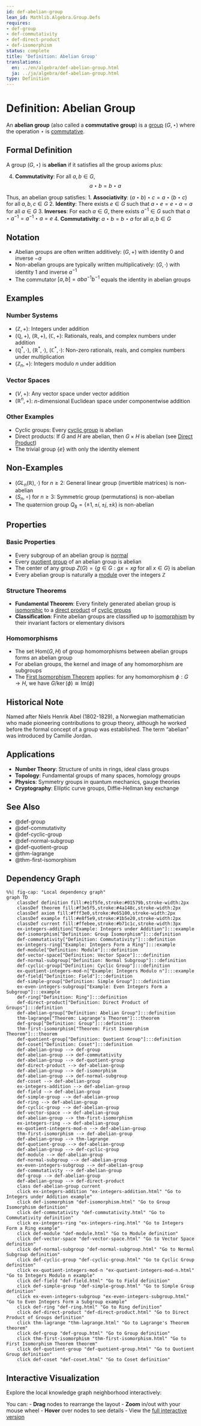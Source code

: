 ```yaml
---
id: def-abelian-group
lean_id: Mathlib.Algebra.Group.Defs
requires:
- def-group
- def-commutativity
- def-direct-product
- def-isomorphism
status: complete
title: 'Definition: Abelian Group'
translations:
  en: ../en/algebra/def-abelian-group.html
  ja: ../ja/algebra/def-abelian-group.html
type: Definition
---
```


# Definition: Abelian Group {#def-abelian-group}

An **abelian group** (also called a **commutative group**) is a [group](def-group.qmd) $(G, \star)$ where the operation $\star$ is [commutative](def-commutativity.qmd).

## Formal Definition

A group $(G, \star)$ is **abelian** if it satisfies all the group axioms plus:

4. **Commutativity**: For all $a, b \in G$,
   $$a \star b = b \star a$$

Thus, an abelian group satisfies:
1. **Associativity**: $(a \star b) \star c = a \star (b \star c)$ for all $a, b, c \in G$
2. **Identity**: There exists $e \in G$ such that $a \star e = e \star a = a$ for all $a \in G$
3. **Inverses**: For each $a \in G$, there exists $a^{-1} \in G$ such that $a \star a^{-1} = a^{-1} \star a = e$
4. **Commutativity**: $a \star b = b \star a$ for all $a, b \in G$

## Notation

- Abelian groups are often written additively: $(G, +)$ with identity $0$ and inverse $-a$
- Non-abelian groups are typically written multiplicatively: $(G, \cdot)$ with identity $1$ and inverse $a^{-1}$
- The commutator $[a,b] = aba^{-1}b^{-1}$ equals the identity in abelian groups

## Examples

### Number Systems
- $(\mathbb{Z}, +)$: Integers under addition
- $(\mathbb{Q}, +)$, $(\mathbb{R}, +)$, $(\mathbb{C}, +)$: Rationals, reals, and complex numbers under addition
- $(\mathbb{Q}^*, \cdot)$, $(\mathbb{R}^*, \cdot)$, $(\mathbb{C}^*, \cdot)$: Non-zero rationals, reals, and complex numbers under multiplication
- $(\mathbb{Z}_n, +)$: Integers modulo $n$ under addition

### Vector Spaces
- $(V, +)$: Any vector space under vector addition
- $(\mathbb{R}^n, +)$: $n$-dimensional Euclidean space under componentwise addition

### Other Examples
- Cyclic groups: Every [cyclic group](def-cyclic-group.qmd) is abelian
- Direct products: If $G$ and $H$ are abelian, then $G \times H$ is abelian (see [Direct Product](def-direct-product.qmd))
- The trivial group $\{e\}$ with only the identity element

## Non-Examples

- $(GL_n(\mathbb{R}), \cdot)$ for $n \geq 2$: General linear group (invertible matrices) is non-abelian
- $(S_n, \circ)$ for $n \geq 3$: Symmetric group (permutations) is non-abelian
- The quaternion group $Q_8 = \{\pm 1, \pm i, \pm j, \pm k\}$ is non-abelian

## Properties

### Basic Properties
- Every subgroup of an abelian group is [normal](def-normal-subgroup.qmd)
- Every [quotient group](def-quotient-group.qmd) of an abelian group is abelian
- The center of any group $Z(G) = \{g \in G : gx = xg \text{ for all } x \in G\}$ is abelian
- Every abelian group is naturally a [module](def-module.qmd) over the integers $\mathbb{Z}$

### Structure Theorems
- **Fundamental Theorem**: Every finitely generated abelian group is [isomorphic](def-isomorphism.qmd) to a [direct product](def-direct-product.qmd) of [cyclic groups](def-cyclic-group.qmd)
- **Classification**: Finite abelian groups are classified up to [isomorphism](def-isomorphism.qmd) by their invariant factors or elementary divisors

### Homomorphisms
- The set $\text{Hom}(G, H)$ of group homomorphisms between abelian groups forms an abelian group
- For abelian groups, the kernel and image of any homomorphism are subgroups
- The [First Isomorphism Theorem](thm-first-isomorphism.qmd) applies: for any homomorphism $\phi: G \to H$, we have $G/\ker(\phi) \cong \text{Im}(\phi)$

## Historical Note

Named after Niels Henrik Abel (1802-1829), a Norwegian mathematician who made pioneering contributions to group theory, although he worked before the formal concept of a group was established. The term "abelian" was introduced by Camille Jordan.

## Applications

- **Number Theory**: Structure of units in rings, ideal class groups
- **Topology**: Fundamental groups of many spaces, homology groups
- **Physics**: Symmetry groups in quantum mechanics, gauge theories
- **Cryptography**: Elliptic curve groups, Diffie-Hellman key exchange

## See Also

- @def-group
- @def-commutativity
- @def-cyclic-group
- @def-normal-subgroup
- @def-quotient-group
- @thm-lagrange
- @thm-first-isomorphism

## Dependency Graph

```mermaid
%%| fig-cap: "Local dependency graph"
graph TD
    classDef definition fill:#e1f5fe,stroke:#01579b,stroke-width:2px
    classDef theorem fill:#f3e5f5,stroke:#4a148c,stroke-width:2px
    classDef axiom fill:#fff3e0,stroke:#e65100,stroke-width:2px
    classDef example fill:#e8f5e9,stroke:#1b5e20,stroke-width:2px
    classDef current fill:#ffebee,stroke:#b71c1c,stroke-width:3px
    ex-integers-addition["Example: Integers under Addition"]:::example
    def-isomorphism["Definition: Group Isomorphism"]:::definition
    def-commutativity["Definition: Commutativity"]:::definition
    ex-integers-ring["Example: Integers Form a Ring"]:::example
    def-module["Definition: Module"]:::definition
    def-vector-space["Definition: Vector Space"]:::definition
    def-normal-subgroup["Definition: Normal Subgroup"]:::definition
    def-cyclic-group["Definition: Cyclic Group"]:::definition
    ex-quotient-integers-mod-n["Example: Integers Modulo n"]:::example
    def-field["Definition: Field"]:::definition
    def-simple-group["Definition: Simple Group"]:::definition
    ex-even-integers-subgroup["Example: Even Integers Form a Subgroup"]:::example
    def-ring["Definition: Ring"]:::definition
    def-direct-product["Definition: Direct Product of Groups"]:::definition
    def-abelian-group["Definition: Abelian Group"]:::definition
    thm-lagrange["Theorem: Lagrange's Theorem"]:::theorem
    def-group["Definition: Group"]:::definition
    thm-first-isomorphism["Theorem: First Isomorphism Theorem"]:::theorem
    def-quotient-group["Definition: Quotient Group"]:::definition
    def-coset["Definition: Coset"]:::definition
    def-abelian-group --> def-group
    def-abelian-group --> def-commutativity
    def-abelian-group --> def-quotient-group
    def-direct-product --> def-abelian-group
    def-abelian-group --> def-isomorphism
    def-abelian-group --> def-normal-subgroup
    def-coset --> def-abelian-group
    ex-integers-addition --> def-abelian-group
    def-field --> def-abelian-group
    def-simple-group --> def-abelian-group
    def-ring --> def-abelian-group
    def-cyclic-group --> def-abelian-group
    def-vector-space --> def-abelian-group
    def-abelian-group --> thm-first-isomorphism
    ex-integers-ring --> def-abelian-group
    ex-quotient-integers-mod-n --> def-abelian-group
    thm-first-isomorphism --> def-abelian-group
    def-abelian-group --> thm-lagrange
    def-quotient-group --> def-abelian-group
    def-abelian-group --> def-cyclic-group
    def-module --> def-abelian-group
    def-normal-subgroup --> def-abelian-group
    ex-even-integers-subgroup --> def-abelian-group
    def-commutativity --> def-abelian-group
    def-group --> def-abelian-group
    def-abelian-group --> def-direct-product
    class def-abelian-group current
    click ex-integers-addition "ex-integers-addition.html" "Go to Integers under Addition example"
    click def-isomorphism "def-isomorphism.html" "Go to Group Isomorphism definition"
    click def-commutativity "def-commutativity.html" "Go to Commutativity definition"
    click ex-integers-ring "ex-integers-ring.html" "Go to Integers Form a Ring example"
    click def-module "def-module.html" "Go to Module definition"
    click def-vector-space "def-vector-space.html" "Go to Vector Space definition"
    click def-normal-subgroup "def-normal-subgroup.html" "Go to Normal Subgroup definition"
    click def-cyclic-group "def-cyclic-group.html" "Go to Cyclic Group definition"
    click ex-quotient-integers-mod-n "ex-quotient-integers-mod-n.html" "Go to Integers Modulo n example"
    click def-field "def-field.html" "Go to Field definition"
    click def-simple-group "def-simple-group.html" "Go to Simple Group definition"
    click ex-even-integers-subgroup "ex-even-integers-subgroup.html" "Go to Even Integers Form a Subgroup example"
    click def-ring "def-ring.html" "Go to Ring definition"
    click def-direct-product "def-direct-product.html" "Go to Direct Product of Groups definition"
    click thm-lagrange "thm-lagrange.html" "Go to Lagrange's Theorem theorem"
    click def-group "def-group.html" "Go to Group definition"
    click thm-first-isomorphism "thm-first-isomorphism.html" "Go to First Isomorphism Theorem theorem"
    click def-quotient-group "def-quotient-group.html" "Go to Quotient Group definition"
    click def-coset "def-coset.html" "Go to Coset definition"
```

## Interactive Visualization

Explore the local knowledge graph neighborhood interactively:

::: {.graph-viz data-id="def-abelian-group" data-width="700" data-height="500"}
:::

You can:
- **Drag** nodes to rearrange the layout
- **Zoom** in/out with your mouse wheel
- **Hover** over nodes to see details
- View the [full interactive version](../../output/interactive/def-abelian-group.html){target="_blank"}
